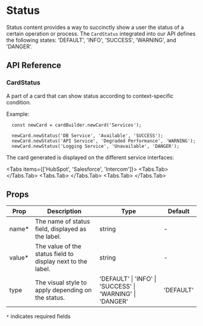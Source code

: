 
# Status

Status content provides a way to succinctly show a user the status of a certain operation or process. The `CardStatus` integrated into our API defines the following states: 'DEFAULT', 'INFO', 'SUCCESS', 'WARNING', and 'DANGER'.

## API Reference

### CardStatus

A part of a card that can show status according to context-specific condition.

Example:

```tsx
  const newCard = cardBuilder.newCard('Services');

  newCard.newStatus('DB Service', 'Available', 'SUCCESS');
  newCard.newStatus('API Service', 'Degraded Performance', 'WARNING');
  newCard.newStatus('Logging Service', 'Unavailable', 'DANGER');
```


The card generated is displayed on the different service interfaces:


<Tabs items={['HubSpot', 'Salesforce', 'Intercom']}>
  <Tabs.Tab>
    <Screenshot src="/assets/docs/card-extension-status-example-hubspot.png" alt="HubSpot Card"/>
  </Tabs.Tab>
  <Tabs.Tab>
    <Screenshot src="/assets/docs/card-extension-status-example-salesforce.png" alt="Salesforce Card"/>
  </Tabs.Tab>
  <Tabs.Tab>
    <Screenshot src="/assets/docs/card-extension-status-example-intercom.png" alt="Intercom Card"/>
  </Tabs.Tab>
</Tabs>



## Props

Prop  |   Description   |  Type  |  Default
----- | --------------- | ------ | ---------
name*  | The name of status field, displayed as the label.   |   string | -
value* | The value of the status field to display next to the label. |   string  |   -
type  | The visual style to apply depending on the status. |  'DEFAULT' \| 'INFO' \| 'SUCCESS' \| 'WARNING' \| 'DANGER'  | 'DEFAULT'

`*` indicates required fields

